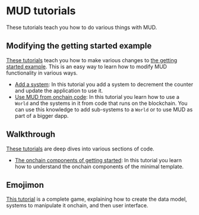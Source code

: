 # MUD tutorials

These tutorials teach you how to do various things with MUD.

## Modifying the getting started example

[These tutorials](tutorials/minimal) teach you how to make various changes to [the getting started example](https://github.com/latticexyz/mud/tree/main/examples/minimal).
This is an easy way to learn how to modify MUD functionality in various ways.

- [Add a system](tutorials/minimal/add-system):
  In this tutorial you add a system to decrement the counter and update the application to use it.
- [Use MUD from onchain code](tutorials/minimal/use-onchain):
  In this tutorial you learn how to use a `World` and the systems in it from code that runs on the blockchain.
  You can use this knowledge to add sub-systems to a `World` or to use MUD as part of a bigger dapp.

## Walkthrough

[These tutorials](tutorials/walkthrough) are deep dives into various sections of code.

- [The onchain components of getting started](tutorials/walkthrough/onchain):
  In this tutorial you learn how to understand the onchain components of the minimal template.

## Emojimon

[This tutorial](tutorials/emojimon) is a complete game, explaining how to create the data model, systems to manipulate it onchain, and then user interface.
